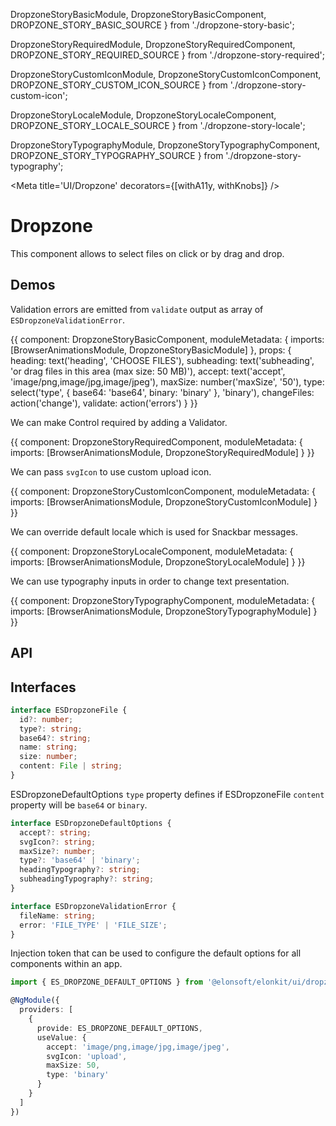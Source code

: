 



  DropzoneStoryBasicModule,
  DropzoneStoryBasicComponent,
  DROPZONE_STORY_BASIC_SOURCE
} from './dropzone-story-basic';

  DropzoneStoryRequiredModule,
  DropzoneStoryRequiredComponent,
  DROPZONE_STORY_REQUIRED_SOURCE
} from './dropzone-story-required';

  DropzoneStoryCustomIconModule,
  DropzoneStoryCustomIconComponent,
  DROPZONE_STORY_CUSTOM_ICON_SOURCE
} from './dropzone-story-custom-icon';

  DropzoneStoryLocaleModule,
  DropzoneStoryLocaleComponent,
  DROPZONE_STORY_LOCALE_SOURCE
} from './dropzone-story-locale';

  DropzoneStoryTypographyModule,
  DropzoneStoryTypographyComponent,
  DROPZONE_STORY_TYPOGRAPHY_SOURCE
} from './dropzone-story-typography';

<Meta title='UI/Dropzone' decorators={[withA11y, withKnobs]} />

# Dropzone

This component allows to select files on click or by drag and drop.

## Demos

Validation errors are emitted from `validate` output as array of `ESDropzoneValidationError`.

<Preview source={DROPZONE_STORY_BASIC_SOURCE}>
  <Story name='Basic' height='150px'>
    {{
      component: DropzoneStoryBasicComponent,
      moduleMetadata: {
        imports: [BrowserAnimationsModule, DropzoneStoryBasicModule]
      },
      props: {
        heading: text('heading', 'CHOOSE FILES'),
        subheading: text('subheading', 'or drag files in this area (max size: 50 MB)'),
        accept: text('accept', 'image/png,image/jpg,image/jpeg'),
        maxSize: number('maxSize', '50'),
        type: select('type', { base64: 'base64', binary: 'binary' }, 'binary'),
        changeFiles: action('change'),
        validate: action('errors')
      }
    }}
  </Story>
</Preview>

We can make Control required by adding a Validator.

<Preview source={DROPZONE_STORY_REQUIRED_SOURCE}>
  <Story name='Required' height='200px'>
    {{
      component: DropzoneStoryRequiredComponent,
      moduleMetadata: {
        imports: [BrowserAnimationsModule, DropzoneStoryRequiredModule]
      }
    }}
  </Story>
</Preview>

We can pass `svgIcon` to use custom upload icon.

<Preview source={DROPZONE_STORY_CUSTOM_ICON_SOURCE}>
  <Story name='Custom Icon' height='200px'>
    {{
      component: DropzoneStoryCustomIconComponent,
      moduleMetadata: {
        imports: [BrowserAnimationsModule, DropzoneStoryCustomIconModule]
      }
    }}
  </Story>
</Preview>

We can override default locale which is used for Snackbar messages.

<Preview source={DROPZONE_STORY_LOCALE_SOURCE}>
  <Story name='Locale' height='200px'>
    {{
      component: DropzoneStoryLocaleComponent,
      moduleMetadata: {
        imports: [BrowserAnimationsModule, DropzoneStoryLocaleModule]
      }
    }}
  </Story>
</Preview>

We can use typography inputs in order to change text presentation.

<Preview source={DROPZONE_STORY_TYPOGRAPHY_SOURCE}>
  <Story name='Typography' height='200px'>
    {{
      component: DropzoneStoryTypographyComponent,
      moduleMetadata: {
        imports: [BrowserAnimationsModule, DropzoneStoryTypographyModule]
      }
    }}
  </Story>
</Preview>

## API

<Props of={ESDropzoneComponent} />

## Interfaces

```ts
interface ESDropzoneFile {
  id?: number;
  type?: string;
  base64?: string;
  name: string;
  size: number;
  content: File | string;
}
```

ESDropzoneDefaultOptions `type` property defines if ESDropzoneFile `content` property will be `base64` or `binary`.

```ts
interface ESDropzoneDefaultOptions {
  accept?: string;
  svgIcon?: string;
  maxSize?: number;
  type?: 'base64' | 'binary';
  headingTypography?: string;
  subheadingTypography?: string;
}
```

```ts
interface ESDropzoneValidationError {
  fileName: string;
  error: 'FILE_TYPE' | 'FILE_SIZE';
}
```

Injection token that can be used to configure the default options for all components within an app.

```ts
import { ES_DROPZONE_DEFAULT_OPTIONS } from '@elonsoft/elonkit/ui/dropzone';

@NgModule({
  providers: [
    {
      provide: ES_DROPZONE_DEFAULT_OPTIONS,
      useValue: {
        accept: 'image/png,image/jpg,image/jpeg',
        svgIcon: 'upload',
        maxSize: 50,
        type: 'binary'
      }
    }
  ]
})
```
